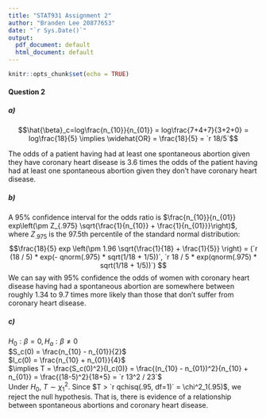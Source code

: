 ```yaml
---
title: "STAT931 Assignment 2"
author: "Branden Lee 20877653"
date: "`r Sys.Date()`"
output:
  pdf_document: default
  html_document: default
---
```


```r
knitr::opts_chunk$set(echo = TRUE)
```

#### Question 2

##### a)
$$\hat{\beta}_c=log\frac{n_{10}}{n_{01}} = log\frac{7+4+7}{3+2+0} = log\frac{18}{5} \implies \widehat{OR} = \frac{18}{5} = `r 18/5`$$

The odds of a patient having had at least one spontaneous abortion given they have coronary heart disease is 3.6 times the odds of the patient having had at least one spontaneous abortion given they don't have coronary heart disease.

##### b)
A 95% confidence interval for the odds ratio is $\frac{n_{10}}{n_{01}} exp\left(\pm Z_{.975} \sqrt{\frac{1}{n_{10}} + \frac{1}{n_{01}}}\right)$, where $Z_{.975}$ is the 97.5th percentile of the standard normal distribution:
$$\frac{18}{5} exp \left(\pm 1.96 \sqrt{\frac{1}{18} + \frac{1}{5}} \right) = (`r (18 / 5) * exp(- qnorm(.975) * sqrt(1/18 + 1/5))`, `r 18 / 5 * exp(qnorm(.975) * sqrt(1/18 + 1/5))`)
$$
We can say with 95% confidence the odds of women with coronary heart disease having  had a spontaneous abortion are somewhere between roughly 1.34 to 9.7 times more likely than those that don't suffer from coronary heart disease.

##### c)
$H_0: \beta = 0, H_a: \beta \neq 0$  
$S_c(0) = \frac{n_{10} - n_{01}}{2}$  
$I_c(0) = \frac{n_{10} + n_{01}}{4}$  
$\implies T = \frac{S_c(0)^2}{I_c(0)} = \frac{(n_{10} - n_{01})^2}{n_{10} + n_{01}} = \frac{(18-5)^2}{18+5} = `r 13^2 / 23`$  
Under $H_0$, $T \sim \chi^2_1$. Since $T > `r qchisq(.95, df=1)` = \chi^2_1(.95)$, we reject the null hypothesis. That is, there is evidence of a relationship between spontaneous abortions and coronary heart disease.